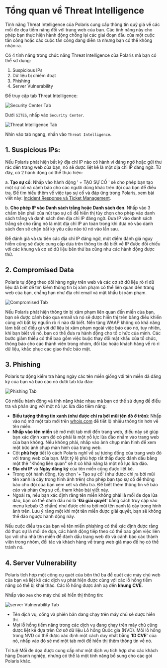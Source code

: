 # Tổng quan về Threat Intelligence

Tính năng Threat Intelligence của Polaris cung cấp thông tin quý giá về các mối đe dọa tiềm năng đối với trang web của
bạn. Các tính năng này cho phép bạn thực hiện hành động chống lại các giai đoạn đầu của một cuộc tấn công hoặc các cuộc
tấn công đang diễn ra nhưng bạn có thể không nhận ra.

Có 4 tính năng trong chức năng Threat Intelligence của Polaris mà bạn có thể sử dụng:
1.	Suspicious IPs
2.	Dữ liệu bị chiếm đoạt
3.	Phishing
4.	Server Vulnerability

Để truy cập tab Threat Intelligence:

![Security Center Tab](/img/security-center/incident-response/security-center-tab.png)

Dưới `SITES`, nhấp vào `Security Center`.

![Threat Intelligence Tab](/img/security-center/threat-intelligence/threat-intelligence-tab.png)

Nhìn vào tab ngang, nhấn vào `Threat Intelligence`.

## 1.	Suspicious IPs:

Nếu Polaris phát hiện bất kỳ địa chỉ IP nào có hành vi đáng ngờ hoặc gửi thư rác đến trang web của bạn, nó sẽ được liệt
kê là một địa chỉ IP đáng ngờ. Từ đây, có 2 hành động có thể thực hiện:

a.	**Tạo sự cố**: Nhấp vào hành động ' + TẠO SỰ CỐ ' sẽ cho phép bạn tạo một sự cố và cảnh báo cho các người dùng khác
    trên đội của bạn để điều tra. Để tìm hiểu thêm về việc tạo sự cố và đáp ứng trong Polaris, xem bài viết
    này: [Incident Response và Ticket Management](incidents/incident-response).

b.	**Cho phép IP vào Danh sách trắng hoặc Danh sách đen**. Nhấp vào 3 chấm bên phải của nút tạo sự cố để hiển thị tùy
    chọn cho phép vào danh sách trắng và danh sách đen địa chỉ IP đáng ngờ. Đưa IP vào danh sách trắng sẽ cho rằng nó là
    một địa chỉ IP an toàn trong khi đưa nó vào danh sách đen sẽ chặn bất kỳ yêu cầu nào từ nó vào lần sau.

Để đánh giá và ưu tiên các địa chỉ IP đáng ngờ, một điểm đánh giá nguy hiểm cũng sẽ được cung cấp dựa trên thông tin đã
biết về IP được đối chiếu với các khung và cơ sở dữ liệu bên thứ ba cũng như các hành động được thử.

## 2.	Compromised Data

Polaris tự động theo dõi hàng ngày trên web và các cơ sở dữ liệu rò rỉ dữ liệu đã biết để tìm kiếm thông tin bị xâm
phạm có thể liên quan đến trang web của bạn, chẳng hạn như địa chỉ email và mật khẩu bị xâm phạm.

![Compromised Tab](/img/security-center/threat-intelligence/compromised-data-tab.png)

Nếu Polaris phát hiện thông tin bị xâm phạm liên quan đến miền của bạn, bạn sẽ được cảnh báo qua email và nó sẽ được
hiển thị trên bảng điều khiển cùng với bất kỳ nguồn rò rỉ nào đã biết. Nền tảng WAAP không có khả năng làm bất cứ điều
gì với dữ liệu bị xâm phạm ngoài việc báo cáo nó, tuy nhiên, khi bạn biết về nó, bạn có thể đưa ra hành động cho tổ c
hức của mình. Các bước giảm thiểu có thể bao gồm việc buộc thay đổi mật khẩu của tổ chức, thông báo cho các thành viên
trong nhóm, đối tác hoặc khách hàng về rò rỉ dữ liệu, khắc phục các giao thức bảo mật.

## 3.	Phishing

Polaris tự động kiểm tra hàng ngày các tên miền giống với tên miền đã đăng ký của bạn và báo cáo nó dưới tab lừa đảo:

![Phishing Tab](/img/security-center/threat-intelligence/phishing-tab.png)

Có nhiều hành động và tính năng khác nhau mà bạn có thể sử dụng để điều tra và phản ứng với một nỗ lực lừa đảo tiềm năng:
-	**Biểu tượng thông tin xanh (như được chỉ ra bởi mũi tên đỏ ở trên)**: Nhấp vào nó mở một tab mới trên
    [whois.com](https://www.whois.com/whois/) để tiết lộ nhiều thông tin hơn về tên miền.
-	**Nhấp vào tên miền** sẽ mở một tab mới đến trang web, điều này sẽ giúp bạn xác định xem đó có phải là một nỗ lực
    lừa đảo nhắm vào trang web của bạn không. Nếu không phải, nhấp vào ảnh chụp màn hình để xem một bức ảnh chụp màn hình
    của trang web.
-	Cột **phù hợp** tiết lộ cách Polaris nghĩ về sự tương đồng của trang web đó với trang web của bạn. Một tỷ lệ phù
    hợp rất thấp được đánh dấu bằng một thẻ "Không liên quan" sẽ ít có khả năng là một nỗ lực lừa đảo.
-	**Địa chỉ IP** và **Ngày đăng ký** của tên miền cũng được liệt kê.
-	Trong cột hành động, tùy chọn '+ Tạo sự cố' (như được chỉ ra bởi mũi tên xanh lá cây trong hình ảnh trên) cho
    phép bạn tạo sự cố để thông báo cho đội của bạn xem xét và điều tra. Để biết thêm thông tin về báo cáo và phản
    ứng sự cố, tham khảo [bài viết](incidents/incident-response) này.
-	Ngoài ra, nếu bạn xác định rằng tên miền không phải là mối đe dọa lừa đảo, bạn có thể đánh dấu nó là
    '**Đã giải quyết**' bằng cách truy cập vào menu kebab (3 chấm) như được chỉ ra bởi mũi tên xanh lá cây trong hình
    ảnh trên. Lưu ý rằng một khi một tên miền được giải quyết, bạn sẽ không thể đảo ngược hành động này.

Nếu cuộc điều tra của bạn về tên miền phishing có thể xác định được rằng đó thực sự là mối đe dọa, các hành động tiếp
theo có thể bao gồm việc liên lạc với chủ nhà tên miền để đánh dấu trang web đó và cảnh báo các thành viên trong nhóm,
đối tác và khách hàng về trang web giả mạo để họ có thể tránh nó.

## 4.	Server Vulnerability

Polaris tích hợp một công cụ quét của bên thứ ba để quét các máy chủ web của bạn và liệt kê các dịch vụ phát hiện được
cùng với các lỗ hổng tiềm năng có thể bị khai thác. Các lỗ hổng được ánh xạ đến **khung CVE**.

Nhấp vào `Xem` cho máy chủ sẽ hiển thị thông tin:

![server Vulnerability Tab](/img/security-center/threat-intelligence/server-vulnerability-tab.png)

-	Tên dịch vụ, cổng và phiên bản đang chạy trên máy chủ sẽ được hiển thị.
-	Mọi lỗ hổng tiềm năng trong các dịch vụ đang chạy trên máy chủ cũng được liệt kê dựa trên Cơ sở dữ liệu Lỗ hổng
Quốc gia (NVD). Mỗi lỗ hổng trong NVD có thể được xác định một cách duy nhất bằng '**ID CVE**' của nó, nhấp vào đó sẽ mở
một tab mới để hiển thị thêm thông tin về nó.

Trí tuệ Mối đe dọa được cung cấp như một dịch vụ tích hợp cho các khách hàng Doanh nghiệp, nhưng có thể là một tính
năng bổ sung cho các gói Polaris khác.
